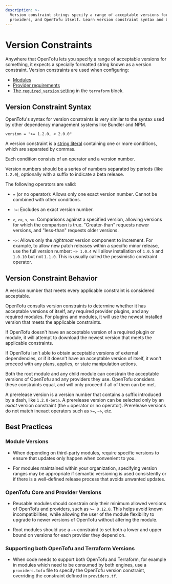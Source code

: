 ```yaml
---
description: >-
  Version constraint strings specify a range of acceptable versions for modules,
  providers, and OpenTofu itself. Learn version constraint syntax and behavior.
---
```


# Version Constraints

Anywhere that OpenTofu lets you specify a range of acceptable versions for
something, it expects a specially formatted string known as a version
constraint. Version constraints are used when configuring:

- [Modules](../../language/modules/index.mdx)
- [Provider requirements](../../language/providers/requirements.mdx)
- [The `required_version` setting](../../language/settings/index.mdx#specifying-a-required-tofu-version) in the `terraform` block.

## Version Constraint Syntax

OpenTofu's syntax for version constraints is very similar to the syntax used by
other dependency management systems like Bundler and NPM.

```hcl
version = ">= 1.2.0, < 2.0.0"
```

A version constraint is a [string literal](strings.mdx)
containing one or more conditions, which are separated by commas.

Each condition consists of an operator and a version number.

Version numbers should be a series of numbers separated by periods (like
`1.2.0`), optionally with a suffix to indicate a beta release.

The following operators are valid:

- `=` (or no operator): Allows only one exact version number. Cannot be combined
  with other conditions.

- `!=`: Excludes an exact version number.

- `>`, `>=`, `<`, `<=`: Comparisons against a specified version, allowing
  versions for which the comparison is true. "Greater-than" requests newer
  versions, and "less-than" requests older versions.

- `~>`: Allows only the _rightmost_ version component to increment. For example,
  to allow new patch releases within a specific minor release, use the full
  version number: `~> 1.0.4` will allow installation of `1.0.5` and `1.0.10`
  but not `1.1.0`. This is usually called the pessimistic constraint operator.

## Version Constraint Behavior

A version number that meets every applicable constraint is considered acceptable.

OpenTofu consults version constraints to determine whether it has acceptable
versions of itself, any required provider plugins, and any required modules. For
plugins and modules, it will use the newest installed version that meets the
applicable constraints.

If OpenTofu doesn't have an acceptable version of a required plugin or module,
it will attempt to download the newest version that meets the applicable
constraints.

If OpenTofu isn't able to obtain acceptable versions of external dependencies,
or if it doesn't have an acceptable version of itself, it won't proceed with any
plans, applies, or state manipulation actions.

Both the root module and any child module can constrain the acceptable versions
of OpenTofu and any providers they use. OpenTofu considers these constraints
equal, and will only proceed if all of them can be met.

A prerelease version is a version number that contains a suffix introduced by
a dash, like `1.2.0-beta`. A prerelease version can be selected only by an
_exact_ version constraint (the `=` operator or no operator). Prerelease
versions do not match inexact operators such as `>=`, `~>`, etc.

## Best Practices

### Module Versions

- When depending on third-party modules, require specific versions to ensure
  that updates only happen when convenient to you.

- For modules maintained within your organization, specifying version ranges
  may be appropriate if semantic versioning is used consistently or if there is
  a well-defined release process that avoids unwanted updates.

### OpenTofu Core and Provider Versions

- Reusable modules should constrain only their minimum allowed versions of
  OpenTofu and providers, such as `>= 0.12.0`. This helps avoid known
  incompatibilities, while allowing the user of the module flexibility to
  upgrade to newer versions of OpenTofu without altering the module.

- Root modules should use a `~>` constraint to set both a lower and upper bound
  on versions for each provider they depend on.

### Supporting both OpenTofu and Terraform Versions

- When code needs to support both OpenTofu and Terraform, for example in modules
  which need to be consumed by both engines, use a `providers.tofu` file to specify
  the OpenTofu version constraint, overriding the constraint defined in `providers.tf`.
